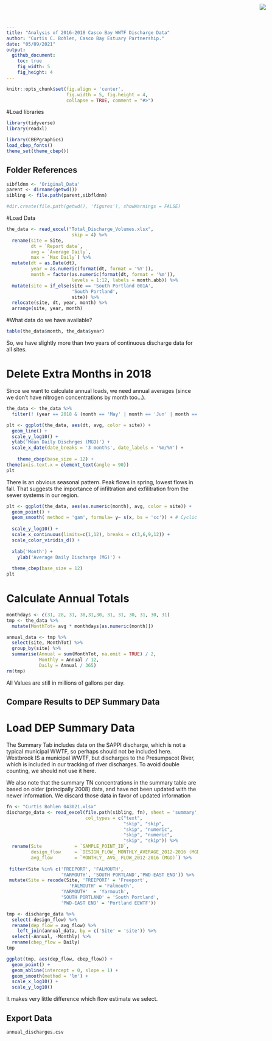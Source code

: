 ```yaml
---
title: "Analysis of 2016-2018 Casco Bay WWTF Discharge Data"
author: "Curtis C. Bohlen, Casco Bay Estuary Partnership."
date: "05/09/2021"
output:
  github_document:
    toc: true
    fig_width: 5
    fig_height: 4
---
```


<img
    src="https://www.cascobayestuary.org/wp-content/uploads/2014/04/logo_sm.jpg"
    style="position:absolute;top:10px;right:50px;" />

```r
knitr::opts_chunk$set(fig.align = 'center',
                      fig.width = 5, fig.height = 4,
                      collapse = TRUE, comment = "#>")
```


#Load libraries
```r
library(tidyverse)
library(readxl)

library(CBEPgraphics)
load_cbep_fonts()
theme_set(theme_cbep())
```

## Folder References
```r
sibfldnm <- 'Original_Data'
parent <- dirname(getwd())
sibling <- file.path(parent,sibfldnm)

#dir.create(file.path(getwd(), 'figures'), showWarnings = FALSE)
```

#Load Data
```r
the_data <- read_excel("Total_Discharge_Volumes.xlsx", 
                        skip = 4) %>%
  rename(site = Site,
         dt = `Report date`,
         avg = `Average Daily`,
         max = `Max Daily`) %>%
  mutate(dt = as.Date(dt),
         year = as.numeric(format(dt, format = '%Y')),
         month = factor(as.numeric(format(dt, format = '%m')),
                        levels = 1:12, labels = month.abb)) %>%
  mutate(site = if_else(site == 'South Portland 001A',
                        'South Portland',
                        site)) %>%
  relocate(site, dt, year, month) %>%
  arrange(site, year, month)
```

#What data do we have available?
```r
table(the_data$month, the_data$year)
```

So, we have slightly more than two years of continuous discharge data for all sites.

# Delete Extra Months in 2018
Since we want to calculate annual loads, we need annual averages (since we don't 
have nitrogen concentrations by month too...).
```r
the_data <- the_data %>%
  filter(! (year == 2018 & (month == 'May' | month == 'Jun' | month == 'Jul')))
```

```r
plt <- ggplot(the_data, aes(dt, avg, color = site)) +
  geom_line() + 
  scale_y_log10() +
  ylab('Mean Daily Dischrges (MGD)') +
  scale_x_date(date_breaks = '3 months', date_labels = '%m/%Y') +
  
    theme_cbep(base_size = 12) +
theme(axis.text.x = element_text(angle = 90))
plt
```

There is an obvious seasonal pattern.  Peak flows in spring, lowest flows in
fall. That suggests the importance of infiltration and exfilitration from the
sewer systems in our region.

```r
plt <- ggplot(the_data, aes(as.numeric(month), avg, color = site)) + 
  geom_point() + 
  geom_smooth( method = 'gam', formula= y~ s(x, bs = 'cc')) + # Cyclic smoother
    
  scale_y_log10() + 
  scale_x_continuous(limits=c(1,12), breaks = c(3,6,9,12)) +
  scale_color_viridis_d() +
  
  xlab('Month') +
    ylab('Average Daily Discharge (MG)') +
  
  theme_cbep(base_size = 12)
plt
```

# Calculate Annual Totals
```r
monthdays <- c(31, 28, 31, 30,31,30, 31, 31, 30, 31, 30, 31)
tmp <- the_data %>%
  mutate(MonthTot= avg * monthdays[as.numeric(month)])

annual_data <- tmp %>% 
  select(site, MonthTot) %>% 
  group_by(site) %>% 
  summarise(Annual = sum(MonthTot, na.omit = TRUE) / 2,
            Monthly = Annual / 12,
            Daily = Annual / 365)
rm(tmp)
```

All Values are still in millions of gallons per day.


## Compare Results to DEP Summary Data
# Load DEP Summary Data
The Summary Tab includes data on the SAPPI discharge, which is not a typical 
municipal WWTF, so perhaps should not be included here. Westbrook IS a 
municipal WWTF, but discharges to the Presumpscot River, which is included in 
our tracking of river discharges. To avoid double counting, we should not use it
here.

We also note that the summary TN concentrations in the summary table are based
on older (principally 2008) data, and have not been updated with the newer 
information.  We discard those data in favor of updated information

```r
fn <- "Curtis Bohlen 043021.xlsx"
discharge_data <- read_excel(file.path(sibling, fn), sheet = 'summary', n_max = 7,
                             col_types = c("text", 
                                           "skip", "skip", 
                                           "skip", "numeric", 
                                           "skip", "numeric", 
                                           "skip", "skip")) %>%
  rename(Site            = `SAMPLE_POINT_ID`,
         design_flow     = `DESIGN_FLOW_ MONTHLY_AVERAGE_2012-2016 (MGD)`,
         avg_flow        = `MONTHLY_ AVG_ FLOW_2012-2016 (MGD)`) %>%
  
 filter(Site %in% c('FREEPORT', 'FALMOUTH',
                    'YARMOUTH', 'SOUTH PORTLAND','PWD-EAST END')) %>%
 mutate(Site = recode(Site, 'FREEPORT' = 'Freeport',
                       'FALMOUTH' = 'Falmouth',
                    'YARMOUTH'  = 'Yarmouth',
                    'SOUTH PORTLAND' = 'South Portland', 
                    'PWD-EAST END' = 'Portland EEWTF'))
```
```r
tmp <- discharge_data %>%
  select(-design_flow) %>%
  rename(dep_flow = avg_flow) %>%
    left_join(annual_data, by = c('Site' = 'site')) %>%
  select(-Annual, -Monthly) %>%
  rename(cbep_flow = Daily)
tmp
```

```r
ggplot(tmp, aes(dep_flow, cbep_flow)) +
  geom_point() +
  geom_abline(intercept = 0, slope = 1) +
  geom_smooth(method = 'lm') +
  scale_x_log10() +
  scale_y_log10()
```
It makes very little difference which flow estimate we select.


## Export Data
```r
annual_discharges.csv
```

